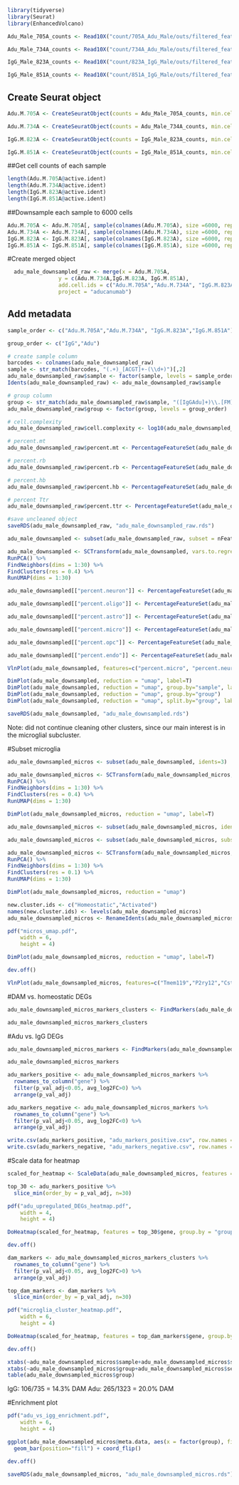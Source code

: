 ```r
library(tidyverse)
library(Seurat)
library(EnhancedVolcano)
```

```r
Adu_Male_705A_counts <- Read10X("count/705A_Adu_Male/outs/filtered_feature_bc_matrix")

Adu_Male_734A_counts <- Read10X("count/734A_Adu_Male/outs/filtered_feature_bc_matrix")

IgG_Male_823A_counts <- Read10X("count/823A_IgG_Male/outs/filtered_feature_bc_matrix")

IgG_Male_851A_counts <- Read10X("count/851A_IgG_Male/outs/filtered_feature_bc_matrix")

```

## Create Seurat object
```r
Adu.M.705A <- CreateSeuratObject(counts = Adu_Male_705A_counts, min.cells = 10, min.features = 200, project = "aducanumab")

Adu.M.734A <- CreateSeuratObject(counts = Adu_Male_734A_counts, min.cells = 10, min.features = 200, project = "aducanumab")

IgG.M.823A <- CreateSeuratObject(counts = IgG_Male_823A_counts, min.cells = 10, min.features = 200, project = "aducanumab")

IgG.M.851A <- CreateSeuratObject(counts = IgG_Male_851A_counts, min.cells = 10, min.features = 200, project = "aducanumab")
```

##Get cell counts of each sample
```r
length(Adu.M.705A@active.ident)
length(Adu.M.734A@active.ident)
length(IgG.M.823A@active.ident)
length(IgG.M.851A@active.ident)
```

##Downsample each sample to 6000 cells
```r
Adu.M.705A <- Adu.M.705A[, sample(colnames(Adu.M.705A), size =6000, replace=F)]
Adu.M.734A <- Adu.M.734A[, sample(colnames(Adu.M.734A), size =6000, replace=F)]
IgG.M.823A <- IgG.M.823A[, sample(colnames(IgG.M.823A), size =6000, replace=F)]
IgG.M.851A <- IgG.M.851A[, sample(colnames(IgG.M.851A), size =6000, replace=F)]
```

#Create merged object
```r
  adu_male_downsampled_raw <- merge(x = Adu.M.705A, 
                y = c(Adu.M.734A,IgG.M.823A, IgG.M.851A), 
                add.cell.ids = c("Adu.M.705A","Adu.M.734A", "IgG.M.823A","IgG.M.851A"), 
                project = "aducanumab")
```

## Add metadata
```r
sample_order <- c("Adu.M.705A","Adu.M.734A", "IgG.M.823A","IgG.M.851A")

group_order <- c("IgG","Adu")

# create sample column
barcodes <- colnames(adu_male_downsampled_raw)
sample <- str_match(barcodes, "(.+)_[ACGT]+-(\\d+)")[,2]
adu_male_downsampled_raw$sample <- factor(sample, levels = sample_order)
Idents(adu_male_downsampled_raw) <- adu_male_downsampled_raw$sample

# group column
group <- str_match(adu_male_downsampled_raw$sample, "([IgGAdu]+)\\.[FM].[0-9]+[AB]")[,2]
adu_male_downsampled_raw$group <- factor(group, levels = group_order)

# cell.complexity
adu_male_downsampled_raw$cell.complexity <- log10(adu_male_downsampled_raw$nFeature_RNA) / log10(adu_male_downsampled_raw$nCount_RNA)

# percent.mt
adu_male_downsampled_raw$percent.mt <- PercentageFeatureSet(adu_male_downsampled_raw, pattern="^mt-")

# percent.rb
adu_male_downsampled_raw$percent.rb <- PercentageFeatureSet(adu_male_downsampled_raw, pattern="^Rp[sl]")

# percent.hb
adu_male_downsampled_raw$percent.hb <- PercentageFeatureSet(adu_male_downsampled_raw, pattern="^Hb[ba]-")

# percent Ttr
adu_male_downsampled_raw$percent.ttr <- PercentageFeatureSet(adu_male_downsampled_raw, features = "Ttr")
```

```r
#save uncleaned object
saveRDS(adu_male_downsampled_raw, "adu_male_downsampled_raw.rds")
```

```r
adu_male_downsampled <- subset(adu_male_downsampled_raw, subset = nFeature_RNA > 200 & nFeature_RNA < 5000 & percent.mt < 5 & percent.rb < 10)
```

```r
adu_male_downsampled <- SCTransform(adu_male_downsampled, vars.to.regress = c("percent.mt","percent.ttr","percent.rb")) %>%
RunPCA() %>%
FindNeighbors(dims = 1:30) %>%
FindClusters(res = 0.4) %>%
RunUMAP(dims = 1:30)
```

```r
adu_male_downsampled[["percent.neuron"]] <- PercentageFeatureSet(adu_male_downsampled, features = c("Snap25","Syt1","Gad1","Gad2"))

adu_male_downsampled[["percent.oligo"]] <- PercentageFeatureSet(adu_male_downsampled, features = c("Plp1","Mbp"))

adu_male_downsampled[["percent.astro"]] <- PercentageFeatureSet(adu_male_downsampled, features = c("Clu","Gfap","Aqp4"))

adu_male_downsampled[["percent.micro"]] <- PercentageFeatureSet(adu_male_downsampled, features = c("Hexb","C1qa"))

adu_male_downsampled[["percent.opc"]] <- PercentageFeatureSet(adu_male_downsampled, features = c("Olig1", "Pdgfra","Vcan"))

adu_male_downsampled[["percent.endo"]] <- PercentageFeatureSet(adu_male_downsampled, features=c("Rgs5", "Myl9", "Igfbp7", "Fn1", "Sox17", "Slc39a10"))

VlnPlot(adu_male_downsampled, features=c("percent.micro", "percent.neuron","percent.oligo","percent.opc", "percent.astro", "percent.endo"), combine=F, pt.size=0)
```
```r
DimPlot(adu_male_downsampled, reduction = "umap", label=T)
DimPlot(adu_male_downsampled, reduction = "umap", group.by="sample", label=T)
DimPlot(adu_male_downsampled, reduction = "umap", group.by="group")
DimPlot(adu_male_downsampled, reduction = "umap", split.by="group", label=T)
```

```r
saveRDS(adu_male_downsampled, "adu_male_downsampled.rds")
```

Note: did not continue cleaning other clusters, since our main interest is in the microglial subcluster.

#Subset microglia
```r
adu_male_downsampled_micros <- subset(adu_male_downsampled, idents=3)
```

```r
adu_male_downsampled_micros <- SCTransform(adu_male_downsampled_micros, vars.to.regress = c("percent.mt","percent.ttr","percent.rb")) %>%
RunPCA() %>%
FindNeighbors(dims = 1:30) %>%
FindClusters(res = 0.4) %>%
RunUMAP(dims = 1:30)
```

```r
DimPlot(adu_male_downsampled_micros, reduction = "umap", label=T)
```

```r
adu_male_downsampled_micros <- subset(adu_male_downsampled_micros, idents=c(0,1,2,4))

adu_male_downsampled_micros <- subset(adu_male_downsampled_micros, subset = percent.oligo < 1 & percent.astro < 0.15 & percent.neuron < 0.5)
```

```r
adu_male_downsampled_micros <- SCTransform(adu_male_downsampled_micros, vars.to.regress = c("percent.mt","percent.ttr","percent.rb")) %>%
RunPCA() %>%
FindNeighbors(dims = 1:30) %>%
FindClusters(res = 0.1) %>%
RunUMAP(dims = 1:30)
```

```r
DimPlot(adu_male_downsampled_micros, reduction = "umap")
```

```r
new.cluster.ids <- c("Homeostatic","Activated")
names(new.cluster.ids) <- levels(adu_male_downsampled_micros)
adu_male_downsampled_micros <- RenameIdents(adu_male_downsampled_micros, new.cluster.ids)
```

```r
pdf("micros_umap.pdf",
    width = 6,
    height = 4)

DimPlot(adu_male_downsampled_micros, reduction = "umap", label=T)

dev.off()
```

```r
VlnPlot(adu_male_downsampled_micros, features=c("Tmem119","P2ry12","Cst7","Apoe"), combine=F, assay="RNA",pt.size = 0)
```

#DAM vs. homeostatic DEGs
```r
adu_male_downsampled_micros_markers_clusters <- FindMarkers(adu_male_downsampled_micros, assay="SCT", ident.1="Activated")

adu_male_downsampled_micros_markers_clusters
```

#Adu vs. IgG DEGs
```r
adu_male_downsampled_micros_markers <- FindMarkers(adu_male_downsampled_micros, assay="SCT", group.by = "group", ident.1 = "Adu", ident.2="IgG")

adu_male_downsampled_micros_markers
```

```r
adu_markers_positive <- adu_male_downsampled_micros_markers %>%
  rownames_to_column("gene") %>%
  filter(p_val_adj<0.05, avg_log2FC>0) %>%
  arrange(p_val_adj) 

adu_markers_negative <- adu_male_downsampled_micros_markers %>%
  rownames_to_column("gene") %>%
  filter(p_val_adj<0.05, avg_log2FC<0) %>%
  arrange(p_val_adj) 

write.csv(adu_markers_positive, "adu_markers_positive.csv", row.names = F)
write.csv(adu_markers_negative, "adu_markers_negative.csv", row.names = F)
```

#Scale data for heatmap
```r
scaled_for_heatmap <- ScaleData(adu_male_downsampled_micros, features = rownames(adu_male_downsampled_micros))
```

```r
top_30 <- adu_markers_positive %>%
  slice_min(order_by = p_val_adj, n=30)

pdf("adu_upregulated_DEGs_heatmap.pdf",
    width = 4,
    height = 4)

DoHeatmap(scaled_for_heatmap, features = top_30$gene, group.by = "group")

dev.off()
```

```r
dam_markers <- adu_male_downsampled_micros_markers_clusters %>%
  rownames_to_column("gene") %>%
  filter(p_val_adj<0.05, avg_log2FC>0) %>%
  arrange(p_val_adj)

top_dam_markers <- dam_markers %>%
  slice_min(order_by = p_val_adj, n=30)

pdf("microglia_cluster_heatmap.pdf",
    width = 6,
    height = 4)

DoHeatmap(scaled_for_heatmap, features = top_dam_markers$gene, group.by = "seurat_clusters")

dev.off()
```

```r
xtabs(~adu_male_downsampled_micros$sample+adu_male_downsampled_micros$seurat_clusters)
xtabs(~adu_male_downsampled_micros$group+adu_male_downsampled_micros$seurat_clusters)
table(adu_male_downsampled_micros$group)
```
IgG: 106/735 = 14.3% DAM
Adu: 265/1323 = 20.0% DAM

#Enrichment plot
```r
pdf("adu_vs_igg_enrichment.pdf",
    width = 6,
    height = 4)

ggplot(adu_male_downsampled_micros@meta.data, aes(x = factor(group), fill = factor(seurat_clusters))) +
  geom_bar(position="fill") + coord_flip()

dev.off()
```


```r
saveRDS(adu_male_downsampled_micros, "adu_male_downsampled_micros.rds")
```

